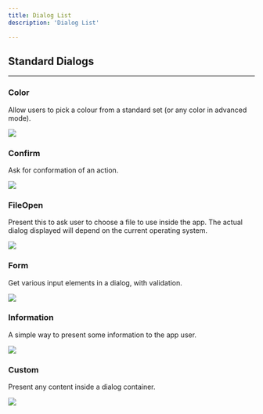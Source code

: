 ```yaml
---
title: Dialog List
description: 'Dialog List'

---
```


## Standard Dialogs

---

### Color

Allow users to pick a colour from a standard set (or any color in advanced mode).

<img class="widget" id="color-dialog" src="/images/dialogs/color-light.png" />

### Confirm

Ask for conformation of an action.

<img class="widget" id="confirm-dialog" src="/images/dialogs/confirm-light.png" />

### FileOpen

Present this to ask user to choose a file to use inside the app.
The actual dialog displayed will depend on the current operating system.

<img class="widget" id="fileopen-dialog" src="/images/dialogs/fileopen-light.png" />

### Form

Get various input elements in a dialog, with validation.

<img class="widget" id="form-dialog" src="/images/dialogs/form-light.png" />

### Information

A simple way to present some information to the app user.

<img class="widget" id="information-dialog" src="/images/dialogs/information-light.png" />

### Custom

Present any content inside a dialog container.

<img class="widget" id="custom-dialog" src="/images/dialogs/custom-light.png" />

